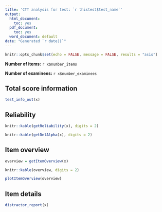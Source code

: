 ```yaml
---
title: 'CTT analysis for test: `r thistest$test_name`'
output:
  html_document:
    toc: yes
  pdf_document:
    toc: yes
  word_document: default
date: "Generated `r date()`"
---
```


```r
knitr::opts_chunk$set(echo = FALSE, message = FALSE, results = "asis")

```


**Number of items:** `r x$number_items`

**Number of examinees:** `r x$number_examinees`


## Total score information

```r
test_info_out(x)

```


## Reliability

```r
knitr::kable(getReliability(x), digits = 2)

knitr::kable(getDelAlpha(x), digits = 2)
```

## Item overview

```r
overview = getItemOverview(x)

knitr::kable(overview, digits = 2)

plotItemOverview(overview)
```


## Item details

```r
distractor_report(x)
```


